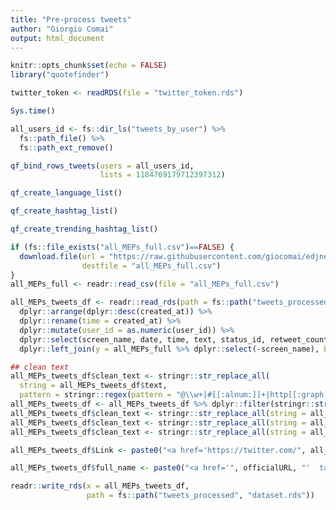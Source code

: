 ```yaml
---
title: "Pre-process tweets"
author: "Giorgio Comai"
output: html_document
---
```


```r
knitr::opts_chunk$set(echo = FALSE)
library("quotefinder")

twitter_token <- readRDS(file = "twitter_token.rds")
```

```r
Sys.time()
```

```r
all_users_id <- fs::dir_ls("tweets_by_user") %>% 
  fs::path_file() %>% 
  fs::path_ext_remove()

qf_bind_rows_tweets(users = all_users_id,
                    lists = 1184769179712397312)
```

```r
qf_create_language_list()
```


```r
qf_create_hashtag_list()
```

```r
qf_create_trending_hashtag_list()

```


```r
if (fs::file_exists("all_MEPs_full.csv")==FALSE) {
  download.file(url = "https://raw.githubusercontent.com/giocomai/edjnetquotefinder/master/vignettes/all_MEPs_full.csv",
                destfile = "all_MEPs_full.csv")
}
all_MEPs_full <- readr::read_csv(file = "all_MEPs_full.csv")
```



```r
all_MEPs_tweets_df <- readr::read_rds(path = fs::path("tweets_processed", "tweets_all.rds")) %>% 
  dplyr::arrange(dplyr::desc(created_at)) %>%
  dplyr::rename(time = created_at) %>% 
  dplyr::mutate(user_id = as.numeric(user_id)) %>% 
  dplyr::select(screen_name, date, time, text, status_id, retweet_count, favorite_count, lang, hashtags, urls_expanded_url, user_id) %>% 
  dplyr::left_join(y = all_MEPs_full %>% dplyr::select(-screen_name), by = "user_id") 

```

```r
## clean text
all_MEPs_tweets_df$clean_text <- stringr::str_replace_all(
  string = all_MEPs_tweets_df$text,
  pattern = stringr::regex(pattern = "@\\w+|#[[:alnum:]]+|http[[:graph:]]+|RT ", ignore_case = FALSE), replacement = "")
all_MEPs_tweets_df <- all_MEPs_tweets_df %>% dplyr::filter(stringr::str_detect(string = clean_text, pattern = stringr::fixed(pattern = "retweeted", ignore_case = TRUE))==FALSE)
all_MEPs_tweets_df$clean_text <- stringr::str_replace_all(string = all_MEPs_tweets_df$clean_text, pattern = stringr::fixed("&amp;"), replacement = "&") 
all_MEPs_tweets_df$clean_text <- stringr::str_replace_all(string = all_MEPs_tweets_df$clean_text, pattern = stringr::fixed("&gt;"), replacement = " ")
all_MEPs_tweets_df$clean_text <- stringr::str_replace_all(string = all_MEPs_tweets_df$clean_text, pattern = stringr::fixed("&lt;"), replacement = " ") 

all_MEPs_tweets_df$Link <- paste0("<a href='https://twitter.com/", all_MEPs_tweets_df$screen_name, "/status/", all_MEPs_tweets_df$status_id, "'  target='_blank'>Source</a>")

all_MEPs_tweets_df$full_name <- paste0("<a href='", officialURL, "'  target='_blank'>", all_MEPs_tweets_df$fullName, "</a>")

```

```r

readr::write_rds(x = all_MEPs_tweets_df, 
                 path = fs::path("tweets_processed", "dataset.rds"))
  
```

